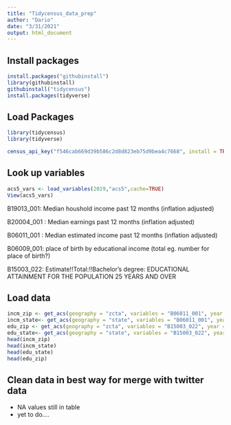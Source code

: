 ```yaml
---
title: "Tidycensus_data_prep"
author: "Dario"
date: "3/31/2021"
output: html_document
---
```

## Install packages 

```r
install.packages("githubinstall")
library(githubinstall)
githubinstall("tidycensus")
install.packages(tidyverse)
```

## Load Packages

```r
library(tidycensus)
library(tidyverse)
```
```r
census_api_key("f546cab669d39b586c2d8d823eb75d9bea4c7668", install = TRUE)
```

## Look up variables

```r
acs5_vars <- load_variables(2019,"acs5",cache=TRUE)
View(acs5_vars)
```

B19013_001: Median houshold income past 12 months (inflation adjusted)

B20004_001 : Median earnings past 12 months (inflation adjusted)

B06011_001 : Median estimated income past 12 months (inflation adjusted)

B06009_001: place of birth by educational income (total eg. number for place of birth?) 

B15003_022: Estimate!!Total:!!Bachelor's degree: EDUCATIONAL ATTAINMENT FOR THE POPULATION 25 YEARS AND OVER


## Load data

```r
incm_zip <- get_acs(geography = "zcta", variables = "B06011_001", year = 2019)
incm_state<- get_acs(geography = "state", variables = "B06011_001", year = 2019)
edu_zip <- get_acs(geography = "zcta", variables = "B15003_022", year = 2019)
edu_state<- get_acs(geography = "state", variables = "B15003_022", year = 2019)
head(incm_zip)
head(incm_state)
head(edu_state)
head(edu_zip)
```


## Clean data in best way for merge with twitter data

  - NA values still in table
  - yet to do....

```r

```








